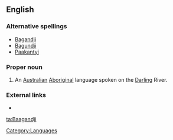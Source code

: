 ==English==
===Alternative spellings===
*[[Bagandji]]
*[[Bagundji]]
*[[Paakantyi]]
===Proper noun===
{{en-proper noun}}

# An [[Australian]] [[Aboriginal]] language spoken on the [[Darling]] River.

===External links===
*{{ethnologue|code=drl}}

[[Category:Languages]]

[[ta:Baagandji]]